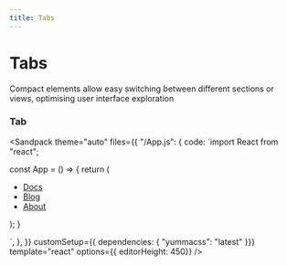 ```yaml
---
title: Tabs
---
```



# Tabs

Compact elements allow easy switching between different sections or views, optimising user interface exploration

### Tab

<Sandpack
  theme="auto"
  files={{
    "/App.js": {
code: `import React from "react";

const App = () => {
   return (
      <div className="ins h-1/1">
        <ul class="d-f fs-sm fw-w t-ac">
          <li class="mr-2">
            <a class="d-ib p-1 rad-1 h:t-black" href="#">Docs</a>
          </li>
          <li class="mr-2">
            <a class="bc-l-black-4 bg-black bs-sm d-ib p-1 rad-1 t-white" href="#">Blog</a>
          </li>
          <li class="mr-2">
            <a class="d-ib p-1 rad-1 h:t-black" href="#">About</a>
          </li>
        </ul>
      </div>
   );
}

`,
},
  }}
customSetup={{ dependencies: { "yummacss": "latest" }}}
 template="react"
 options={{ editorHeight: 450}}
/>
